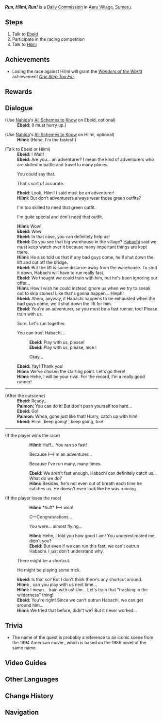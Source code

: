 {{Quest Infobox
|id            = 23039
|type          = Commission
|image         = Commission Run, Hilmi, Run!.png
|summary       = <!--editor provided summary-->
|startLocation = [[Aaru Village]], [[Sumeru]]
|region        = Sumeru
|area          = Land of Lower Setekh
|subarea       = Aaru Village
|requirement   = <!--Any quest that needs to be completed first-->
|other         = AR-Dependent Rewards
|characters    = Ebeid; Hilmi; Traveler
|npc           = Ebeid
}}
'''''Run, Hilmi, Run!''''' is a [[Daily Commission]] in [[Aaru Village]], [[Sumeru]].

==Steps==
#Talk to [[Ebeid]]
#Participate in the racing competition
#Talk to [[Hilmi]]
<!--
==Gameplay Notes==
* Note 1
<gallery>
Any screenshots or videos that can help complete the quest go into the gallery
</gallery>
 -->

==Achievements==
* Losing the race against Hilmi will grant the ''[[Wonders of the World]]'' achievement ''[[One Step Too Far]]''.

==Rewards==
{{Commission Rewards|full}}

==Dialogue==
{{Quest Description|You can feel the eager eyes of the children...}}
{{Dialogue start}}

;(Use [[Nahida]]'s [[All Schemes to Know]] on Ebeid, optional)
:'''Ebeid:''' (I must hurry up.)

;(Use [[Nahida]]'s [[All Schemes to Know]] on Hilmi, optional)
:'''Hilmi:''' (Hehe, I'm the fastest!)

;(Talk to Ebeid or Hilmi)
:'''Ebeid:''' {{MC|m=Mister|f=Miss}}! Wait!
:'''Ebeid:''' Are you... an adventurer? I mean the kind of adventurers who are skilled in battle and travel to many places.
:{{DIcon}} You could say that.
:{{DIcon}} That's sort of accurate.
:'''Ebeid:''' Look, Hilmi! I said {{MC|m=he|f=she}} must be an adventurer!
:'''Hilmi:''' But don't adventurers always wear those green outfits?
:{{DIcon}} I'm too skilled to need that green outfit.
:{{DIcon}} I'm quite special and don't need that outfit.
:'''Hilmi:''' Wow!
:'''Ebeid:''' Wow!
:'''Ebeid:''' In that case, you can definitely help us!
:'''Ebeid:''' Do you see that big warehouse in the village? [[Habachi]] said we must keep watch over it because many important things are kept there.
:'''Hilmi:''' He also told us that if any bad guys come, he'll shut down the lift and cut off the bridge.
:'''Ebeid:''' But the lift is some distance away from the warehouse. To shut it down, Habachi will have to run really fast.
:'''Ebeid:''' We thought we could train with him, but he's been ignoring our offer...
:'''Hilmi:''' How I wish he could instead ignore us when we try to sneak out to skip stones! Like that's gonna happen... Hmph!
:'''Ebeid:''' Ahem, anyway, if Habachi happens to be exhausted when the bad guys come, we'll shut down the lift for him.
:'''Ebeid:''' You're an adventurer, so you must be a fast runner, too! Please train with us.
:{{DIcon}} Sure. Let's run together.
:{{DIcon}} You can trust Habachi...
::'''Ebeid:''' Play with us, please!
::'''Ebeid:''' Play with us, please, nice {{MC|m=Mister|f=Miss}}!
::{{DIcon}} Okay...
:'''Ebeid:''' Yay! Thank you!
:'''Hilmi:''' We've chosen the starting point. Let's go there!
:'''Hilmi:''' Hehe, I will be your rival. For the record, I'm a really good runner!
----
;(After the cutscene)
:'''Ebeid:''' Ready...
:'''Paimon:''' You can do it! But don't push yourself too hard...
:'''Ebeid:''' Go!
:'''Paimon:''' Whoa, gone just like that! Hurry, catch up with him!
:'''Ebeid:''' Hilmi, keep going! {{MC|m=Mister|f=Miss}}, keep going, too!
----
;(If the player wins the race)
::'''Hilmi:''' Huff... You ran so fast!
::{{DIcon}} Because I&mdash;I'm an adventurer...
::{{DIcon}} Because I've run many, many times.
::'''Ebeid:''' We aren't fast enough. Habachi can definitely catch us... What do we do?
::'''Hilmi:''' Besides, he's not even out of breath each time he catches us. He doesn't even look like he was running.

;(If the player loses the race)
::'''Hilmi:''' *huff* I&mdash;I won!
::{{DIcon}} C&mdash;Congratulations...
::{{DIcon}} You were... almost flying...
::'''Hilmi:''' Hehe, I told you how good I am! You underestimated me, didn't you?
::'''Ebeid:''' But even if we can run this fast, we can't outrun Habachi. I just don't understand why.

:{{DIcon}} There might be a shortcut.
:{{DIcon}} He might be playing some trick.
:'''Ebeid:''' Is that so? But I don't think there's any shortcut around.
:'''Hilmi:''' {{MC|m=Mister|f=Miss}}, can you play with us next time...
:'''Hilmi:''' I mean... train with us! Um... Let's train that "tracking in the wilderness" thing!
:'''Ebeid:''' You're right! Since we can't outrun Habachi, we can get around him...
:'''Hilmi:''' We tried that before, didn't we? But it never worked...
{{Dialogue end}}

==Trivia==
* The name of the quest is probably a reference to an iconic scene from the 1994 American movie {{w|Forrest Gump|''Forrest Gump''}}, which is based on the 1986 novel of the same name.
==Video Guides==
{{EVT
|video1   = https://youtu.be/gYWik_shoIY
|caption1 = Run, Hilmi, Run!: One Step Too Far
}}

==Other Languages==
{{Other Languages
|en      = Run, Hilmi, Run!
|zhs     = 跑，希尔米，跑
|zhs_rm  = Pǎo, Xī'ěrmǐ, Pǎo
|zht     = 跑，希爾米，跑
|zht_rm  = Pǎo, Xī'ěrmǐ, Pǎo
|zh_tl   = Run, Hilmi, Run
|ja      = 走れ、ヒルミ、走れ
|ja_rm   = Hashire, Hirumi, Hashire
|ja_tl   = Run, Hilmi, Run
|ko      = 달려라, 힐미
|ko_rm   = Dallyeora, Hilmi
|ko_tl   = Run, Hilmi
|es      = ¡Corre, Hilmi, corre!
|es_tl   = Run, Hilmi, Run!
|fr      = Cours, Hilmi, cours !
|fr_tl   = Run, Hilmi, Run!
|ru      = Беги, Хилми, беги
|ru_tl   = Run, Hilmi, Run
|th      = วิ่ง Hilmi วิ่ง
|th_rm   = Wing Hilmi Wing
|th_tl   = Run, Hilmi, Run
|vi      = Chạy Đi Hilmi, Chạy Đi!
|vi_tl   = Run Hilmi, Run!
|de      = Lauf, Hilmi, lauf!
|de_tl   = Run, Hilmi, Run!
|id      = Lari Hilmi! LARI!
|id_tl   = Run Hilmi! RUN!
|pt      = Corra, Hilmi, corra!
|pt_tl   = Run, Hilmi, Run!
|tr      = Kaç Hilmi, kaç!
|tr_tl   = 
|it      = Corri, Hilmi, corri!
|it_tl   = 
}}

==Change History==
{{Change History|3.1}}

==Navigation==
{{Commission Navbox|Sumeru|Standalone}}